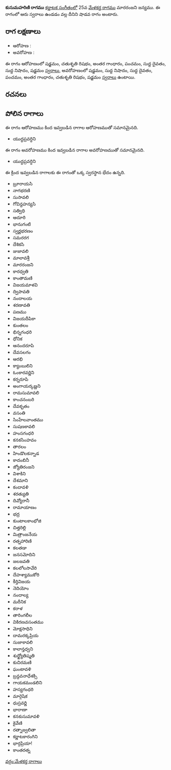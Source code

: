 {{Infobox ragam
	| name          	= కుసుమహరిణి
	| synonym	    	= 
	| mela          	= 
	| chakra        	= 
	| janaka        	= 
	| type          	= శాడవ
	| arohanam      	= {{svaraC|S|R2|G3|P|D1|N1|S'}} 
	| avarohanam    	= {{svaraC|S'|N1|D1|P|G3|R2|S}}
	| jeeva         	=
	| chhaya        	=
	| nyasa         	=
	| vishesha      	= 
	| equivalent  		= 
}}
{{కర్ణాటక సంగీత రాగాలు}}
'''కుసుమహరిణి రాగము''' [[కర్ణాటక సంగీతం]]లో 25వ [[మేళకర్త రాగము]] మారరంజని జన్యము.  ఈ రాగంలో ఆరు స్వరాలు ఉండడం వల్ల దీనిని షాడవ రాగం అంటారు.


==రాగ లక్షణాలు==


* ఆరోహణ : {{svaraC|S|R2|G3|P|D1|N1|S'}} 
* అవరోహణ : {{svaraC|S'|N1|D1|P|G3|R2|S}}

ఈ రాగం ఆరోహణంలో షడ్జమం, చతుశృతి రిషభం, అంతర గాంధారం, పంచమం, సుద్ద దైవతం, సుద్ద నిషాదం, షడ్జమం [[స్వరాలు]], అవరోహణంలో షడ్జమం, సుద్ద నిషాదం, సుద్ద దైవతం, పంచమం, అంతర గాంధారం, చతుశృతి రిషభం, షడ్జమం [[స్వరాలు]] ఉంటాయి.

==రచనలు==



==పోలిన రాగాలు==
ఈ రాగం ఆరోహణము కింద ఇవ్వబడిన రాగాల ఆరోహణముతో సమానమైనది.
* యుద్ధప్రవర్ధిని

ఈ రాగం అవరోహణము కింద ఇవ్వబడిన రాగాల అవరోహణముతో సమానమైనది.
* యుద్ధప్రవర్ధిని

ఈ క్రింద ఇవ్వబడిన రాగాలకు ఈ రాగంతో ఒక్క స్వరస్థాన భేదం ఉన్నది.
* బ్రూరాయసి
* నాగభరణి
* సుసావలి
* గోవిన్దహన్యసి
* సత్విధి
* ఆదూరి
* భానుగంటి
* స్వర్ణభరణం
* సమరరగ
* దేశికసి
* జుజావలి
* మాలావశ్రీ
* మారరంజని
* కారధ్వతి
* కాంతామణి
* విజయమాళవి
* ద్విపావతి
* నందాలయ
* శరణావతి
* పణము
* విజయదీపికా
* కుంతలం
* భిన్నగంధరి
* ధోనిక
* ఆనందరూపి
* దేవసలగం
* ఆరభి
* క్యాంబులిని
* ఓంకారవర్ణిని
* కర్నరూపి
* అంగాయర్కణ్ణని
* రామసుమావలి
* కాంచనంబరి
* దేవకృతం
* వసంతి
* సింహేలవాంతము
* సుషణకావలి
* హంసగంధరి
* కనకసింహవం
* తారలం
* హిండొలకన్నాడ
* కాదంబినీ
* జ్యోతిరంజని
* విశాకిని
* దేశమాని
* కందావళి
* శరత్యుతి
* దివ్యోరానీ
* రామాయాణం
* భద్ర
* కుంటాలకాంభోజి
* చిత్తరిల్లి
* మిత్రాంజనేయ
* రత్నహారిణి
* కలతడా
* జనసమోదిని
* జలజవతి
* కలలోలసావేరి
* దేహశ్యాముకోరి
* కీర్తివిజయ
* నెదియోం
* నందాల్య
* మరీనిక
* కరాళ
* తారింగలీల
* వికిరణవసంతము
* మోక్షసాధిని
* దామరక్కప్రియ
* సుజాకావలి
* కాలాన్తధ్వని
* శుధ్జ్యోతిష్మతి
* కుచిరమణి
* ఘంటావళి
* బ్రన్దవనాధేశక్సి
* గాయకమండలిని
* హస్యగంధరి
* మార్గెషిక
* ధుస్రవర్ణి
* భారాణా
* కనకుసుమావళి
* కైవేణి
* రత్నాజ్వలితా
* కర్ణాటకారంగిని
* భార్గప్రియా!
* కాంతరత్న



[[వర్గం:మేళకర్త రాగాలు]]
